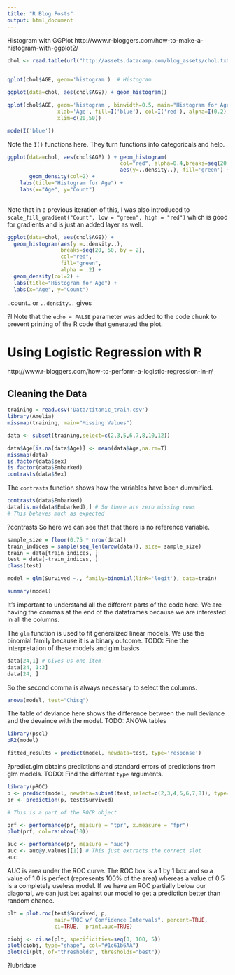 ```yaml
---
title: "R Blog Posts"
output: html_document
---
```


Histogram with GGPlot
http://www.r-bloggers.com/how-to-make-a-histogram-with-ggplot2/
```r
chol <- read.table(url("http://assets.datacamp.com/blog_assets/chol.txt"), header = TRUE)
                       
```


```r
qplot(chol$AGE, geom='histogram')  # Histogram  
```

```r
ggplot(data=chol, aes(chol$AGE)) + geom_histogram()
```

```r
qplot(chol$AGE, geom='histogram', binwidth=0.5, main="Histogram for Age",
                xlab='Age', fill=I('blue'), col=I('red'), alpha=I(0.2),
                xlim=c(20,50))

mode(I('blue'))
```
                
Note the `I()` functions here. They turn functions into categoricals and help. 

```r
ggplot(data=chol, aes(chol$AGE) ) + geom_histogram(
                                    col="red", alpha=0.4,breaks=seq(20,50, by=2), 
                                    aes(y=..density..), fill='green') +
       geom_density(col=2) + 
    labs(title="Histogram for Age") +
    labs(x="Age", y="Count")
      
```
Note that in a previous iteration of this, I was also introduced to `scale_fill_gradient("Count", low = "green", high = "red")` which is good for gradients and is just an added layer as well.


```r
ggplot(data=chol, aes(chol$AGE)) + 
  geom_histogram(aes(y =..density..), 
                 breaks=seq(20, 50, by = 2), 
                 col="red", 
                 fill="green", 
                 alpha = .2) + 
  geom_density(col=2) + 
  labs(title="Histogram for Age") +
  labs(x="Age", y="Count")

```


..count.. or `..density..` gives 

?I
Note that the `echo = FALSE` parameter was added to the code chunk to prevent printing of the R code that generated the plot.

# Using Logistic Regression with R
http://www.r-bloggers.com/how-to-perform-a-logistic-regression-in-r/

## Cleaning the Data

```r
training = read.csv('Data/titanic_train.csv')
library(Amelia)
missmap(training, main="Missing Values")
```

```r
data <- subset(training,select=c(2,3,5,6,7,8,10,12))
```

```r
data$Age[is.na(data$Age)] <- mean(data$Age,na.rm=T)
missmap(data)
is.factor(data$sex)
is.factor(data$Embarked)
contrasts(data$Sex)

```
The `contrasts` function shows how the variables have been dummified. 

```r
contrasts(data$Embarked)
data[is.na(data$Embarked),] # So there are zero missing rows
# This behaves much as expected

```
?contrasts
So here we can see that that there is no reference variable. 

```r
sample_size = floor(0.75 * nrow(data))
train_indices = sample(seq_len(nrow(data)), size= sample_size)
train = data[train_indices, ]
test = data[-train_indices, ]
class(test)

model = glm(Survived ~., family=binomial(link='logit'), data=train)

summary(model)
```

It's important to understand all the different parts of the code here. We are having the commas at the end of the dataframes because we are interested in all the columns. 

The `glm` function is used to fit generalized linear models. We use the binomial family because it is a binary outcome.  TODO: Fine the interpretation of these models and glm basics


```r
data[24,1] # Gives us one item
data[24, 1:3]
data[24, ]
```

So the second comma is always necessary to select the columns.

```r
anova(model, test="Chisq")

```
The table of deviance here shows the difference between the null deviance and the devaince with the model. TODO: ANOVA tables

```r
library(pscl)
pR2(model)

fitted_results = predict(model, newdata=test, type='response')


```
?predict.glm obtains predictions and standard errors of predictions from glm models. TODO: Find the different `type` arguments. 

```r
library(pROC)
p <- predict(model, newdata=subset(test,select=c(2,3,4,5,6,7,8)), type="response")
pr <- prediction(p, test$Survived)

# This is a part of the ROCR object

prf <- performance(pr, measure = "tpr", x.measure = "fpr")
plot(prf, col=rainbow(10))

auc <- performance(pr, measure = "auc")
auc <- auc@y.values[[1]] # This just extracts the correct slot
auc
```


AUC is area under the ROC curve. The ROC box is a 1 by 1 box and so a value of 1.0 is perfect (represents 100% of the area) whereas a value of 0.5 is a completely useless model. If we have an ROC partially below our diagonal, we can just bet against our model to get a prediction better than random chance. 


```r

plt = plot.roc(test$Survived, p, 
               main="ROC w/ Confidence Intervals", percent=TRUE, 
               ci=TRUE,  print.auc=TRUE) 

ciobj <- ci.se(plt, specificities=seq(0, 100, 5))
plot(ciobj, type="shape", col="#1c61b6AA") 
plot(ci(plt, of="thresholds", thresholds="best"))
```


?lubridate
